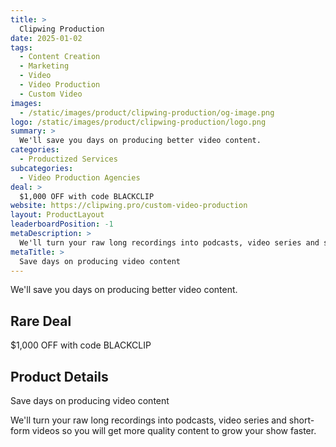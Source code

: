 ```yaml
---
title: >
  Clipwing Production
date: 2025-01-02
tags:
  - Content Creation
  - Marketing
  - Video
  - Video Production
  - Custom Video
images:
  - /static/images/product/clipwing-production/og-image.png
logo: /static/images/product/clipwing-production/logo.png
summary: >
  We'll save you days on producing better video content.
categories:
  - Productized Services
subcategories:
  - Video Production Agencies
deal: >
  $1,000 OFF with code BLACKCLIP
website: https://clipwing.pro/custom-video-production
layout: ProductLayout
leaderboardPosition: -1
metaDescription: >
  We'll turn your raw long recordings into podcasts, video series and short-form videos so you will get more quality content to grow your show faster.
metaTitle: >
  Save days on producing video content
---
```

We'll save you days on producing better video content.

## Rare Deal

$1,000 OFF with code BLACKCLIP

## Product Details

Save days on producing video content

We'll turn your raw long recordings into podcasts, video series and short-form videos so you will get more quality content to grow your show faster.
